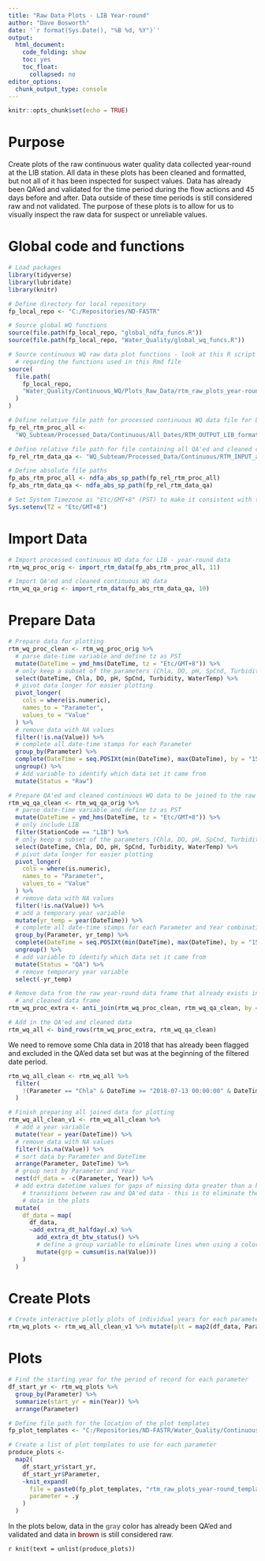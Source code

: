 ```yaml
---
title: "Raw Data Plots - LIB Year-round"
author: "Dave Bosworth"
date: '`r format(Sys.Date(), "%B %d, %Y")`'
output: 
  html_document: 
    code_folding: show
    toc: yes
    toc_float:
      collapsed: no
editor_options: 
  chunk_output_type: console
---
```


```r
knitr::opts_chunk$set(echo = TRUE)
```

# Purpose

Create plots of the raw continuous water quality data collected year-round at the LIB station. All data in these plots has been cleaned and formatted, but not all of it has been inspected for suspect values. Data has already been QA'ed and validated for the time period during the flow actions and 45 days before and after. Data outside of these time periods is still considered raw and not validated. The purpose of these plots is to allow for us to visually inspect the raw data for suspect or unreliable values.

# Global code and functions

```r
# Load packages
library(tidyverse)
library(lubridate)
library(knitr)
```

```r
# Define directory for local repository
fp_local_repo <- "C:/Repositories/ND-FASTR"

# Source global WQ functions
source(file.path(fp_local_repo, "global_ndfa_funcs.R"))
source(file.path(fp_local_repo, "Water_Quality/global_wq_funcs.R"))

# Source continuous WQ raw data plot functions - look at this R script file for greater detail 
  # regarding the functions used in this Rmd file
source(
  file.path(
    fp_local_repo, 
    "Water_Quality/Continuous_WQ/Plots_Raw_Data/rtm_raw_plots_year-round_funcs.R"
  )
)
```

```r
# Define relative file path for processed continuous WQ data file for LIB - year-round data
fp_rel_rtm_proc_all <- 
  "WQ_Subteam/Processed_Data/Continuous/All_Dates/RTM_OUTPUT_LIB_formatted_all.csv"

# Define relative file path for file containing all QA'ed and cleaned continuous WQ data
fp_rel_rtm_data_qa <- "WQ_Subteam/Processed_Data/Continuous/RTM_INPUT_all_2021-04-20.csv"

# Define absolute file paths
fp_abs_rtm_proc_all <- ndfa_abs_sp_path(fp_rel_rtm_proc_all)
fp_abs_rtm_data_qa <- ndfa_abs_sp_path(fp_rel_rtm_data_qa)
```

```r
# Set System Timezone as "Etc/GMT+8" (PST) to make it consistent with the data 
Sys.setenv(TZ = "Etc/GMT+8")
```

# Import Data

```r
# Import processed continuous WQ data for LIB - year-round data
rtm_wq_proc_orig <- import_rtm_data(fp_abs_rtm_proc_all, 11)

# Import QA'ed and cleaned continuous WQ data
rtm_wq_qa_orig <- import_rtm_data(fp_abs_rtm_data_qa, 10)
```

# Prepare Data

```r
# Prepare data for plotting
rtm_wq_proc_clean <- rtm_wq_proc_orig %>% 
  # parse date-time variable and define tz as PST
  mutate(DateTime = ymd_hms(DateTime, tz = "Etc/GMT+8")) %>% 
  # only keep a subset of the parameters (Chla, DO, pH, SpCnd, Turbidity, WaterTemp)
  select(DateTime, Chla, DO, pH, SpCnd, Turbidity, WaterTemp) %>%  
  # pivot data longer for easier plotting
  pivot_longer(
    cols = where(is.numeric),
    names_to = "Parameter",
    values_to = "Value"
  ) %>% 
  # remove data with NA values
  filter(!is.na(Value)) %>% 
  # complete all date-time stamps for each Parameter
  group_by(Parameter) %>% 
  complete(DateTime = seq.POSIXt(min(DateTime), max(DateTime), by = "15 min")) %>% 
  ungroup() %>% 
  # Add variable to identify which data set it came from
  mutate(Status = "Raw")
```

```r
# Prepare QA'ed and cleaned continuous WQ data to be joined to the raw year-round data
rtm_wq_qa_clean <- rtm_wq_qa_orig %>% 
  # parse date-time variable and define tz as PST
  mutate(DateTime = ymd_hms(DateTime, tz = "Etc/GMT+8")) %>% 
  # only include LIB
  filter(StationCode == "LIB") %>% 
  # only keep a subset of the parameters (Chla, DO, pH, SpCnd, Turbidity, WaterTemp)
  select(DateTime, Chla, DO, pH, SpCnd, Turbidity, WaterTemp) %>%
  # pivot data longer for easier plotting
  pivot_longer(
    cols = where(is.numeric),
    names_to = "Parameter",
    values_to = "Value"
  ) %>% 
  # remove data with NA values
  filter(!is.na(Value)) %>% 
  # add a temporary year variable
  mutate(yr_temp = year(DateTime)) %>% 
  # complete all date-time stamps for each Parameter and Year combination
  group_by(Parameter, yr_temp) %>% 
  complete(DateTime = seq.POSIXt(min(DateTime), max(DateTime), by = "15 min")) %>% 
  ungroup() %>% 
  # add variable to identify which data set it came from
  mutate(Status = "QA") %>% 
  # remove temporary year variable
  select(-yr_temp)
```

```r
# Remove data from the raw year-round data frame that already exists in the QA'ed 
  # and cleaned data frame
rtm_wq_proc_extra <- anti_join(rtm_wq_proc_clean, rtm_wq_qa_clean, by = c("Parameter", "DateTime"))

# Add in the QA'ed and cleaned data
rtm_wq_all <- bind_rows(rtm_wq_proc_extra, rtm_wq_qa_clean)
```

We need to remove some Chla data in 2018 that has already been flagged and excluded in the QA'ed data set but was at the beginning of the filtered date period.
```r
rtm_wq_all_clean <- rtm_wq_all %>% 
  filter(
    !(Parameter == "Chla" & DateTime >= "2018-07-13 00:00:00" & DateTime <= "2018-08-14 06:15:00")
  )
```

```r
# Finish preparing all joined data for plotting
rtm_wq_all_clean_v1 <- rtm_wq_all_clean %>% 
  # add a year variable
  mutate(Year = year(DateTime)) %>% 
  # remove data with NA values
  filter(!is.na(Value)) %>% 
  # sort data by Parameter and DateTime
  arrange(Parameter, DateTime) %>% 
  # group nest by Parameter and Year
  nest(df_data = -c(Parameter, Year)) %>%
  # add extra datetime values for gaps of missing data greater than a half a day and at the 
    # transitions between raw and QA'ed data - this is to eliminate the lines connecting the
    # data in the plots
  mutate(
    df_data = map(
      df_data, 
      ~add_extra_dt_halfday(.x) %>% 
        add_extra_dt_btw_status() %>% 
        # define a group variable to eliminate lines when using a color grouping variable
        mutate(grp = cumsum(is.na(Value)))
    )
  )
```

# Create Plots

```r
# Create interactive plotly plots of individual years for each parameter
rtm_wq_plots <- rtm_wq_all_clean_v1 %>% mutate(plt = map2(df_data, Parameter, create_ts_plotly)) 
```

# Plots {.tabset .tabset-pills}

```r
# Find the starting year for the period of record for each parameter
df_start_yr <- rtm_wq_plots %>% 
  group_by(Parameter) %>% 
  summarize(start_yr = min(Year)) %>% 
  arrange(Parameter)

# Define file path for the location of the plot templates
fp_plot_templates <- "C:/Repositories/ND-FASTR/Water_Quality/Continuous_WQ/Plots_Raw_Data/"

# Create a list of plot templates to use for each parameter
produce_plots <- 
  map2(
    df_start_yr$start_yr,
    df_start_yr$Parameter,
    ~knit_expand(
      file = paste0(fp_plot_templates, "rtm_raw_plots_year-round_template_", .x, ".Rmd"), 
      parameter = .y
    )
  )
```

In the plots below, data in the **<span style="color: gray;">gray</span>** color has already been QA'ed and validated and data in **<span style="color: brown;">brown</span>** is still considered raw.

`r knit(text = unlist(produce_plots))`

